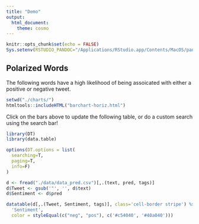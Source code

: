 ```yaml
---
title: "Demo"
output:
  html_document:
    theme: cosmo
---
```


<style>
div#chart1 {
  height: 600px;
}
</style>

```r
knitr::opts_chunk$set(echo = FALSE)
Sys.setenv(RSTUDIO_PANDOC="/Applications/RStudio.app/Contents/MacOS/pandoc")
```

## Polarized Words
The following words have a high likelihood of being assoicated with either a positive or negative tweet.

```r
setwd("./charts/")
htmltools::includeHTML("barchart-horiz.html")
```

Click on the bars above to update the following table, or do a custom search using the search bar!





```r
library(DT)
library(data.table)

options(DT.options = list(
  searching=T,
  paging=T,
  info=F)
)

d <- fread("./data/data_pred.csv")[,.(text, pred, tags)]
d$Tweet <- gsub('"', '', d$text)
d$Sentiment <- d$pred

datatable(d[,.(Tweet, Sentiment, tags)], class='cell-border stripe') %>% formatStyle(
  'Sentiment',
  color = styleEqual(c("neg", "pos"), c('#c54040', '#40a040')))
```